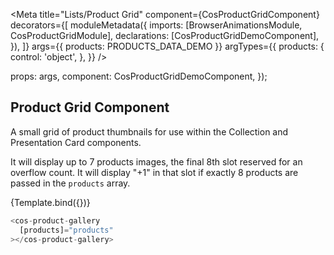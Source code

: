 

<Meta
  title="Lists/Product Grid"
  component={CosProductGridComponent}
  decorators={[
    moduleMetadata({
      imports: [BrowserAnimationsModule, CosProductGridModule],
      declarations: [CosProductGridDemoComponent],
    }),
  ]}
  args={{ products: PRODUCTS_DATA_DEMO }}
  argTypes={{
    products: {
      control: 'object',
    },
  }}
/>

  props: args,
  component: CosProductGridDemoComponent,
});

## Product Grid Component

A small grid of product thumbnails for use within the Collection and Presentation Card components.

It will display up to 7 products images, the final 8th slot reserved for an overflow count. It will display "+1" in that slot if exactly 8 products are passed in the `products` array.

<Canvas>
  <Story name="Primary">{Template.bind({})}</Story>
</Canvas>

```js
<cos-product-gallery
  [products]="products"
></cos-product-gallery>
```

<ArgsTable of={CosProductGridComponent} />
